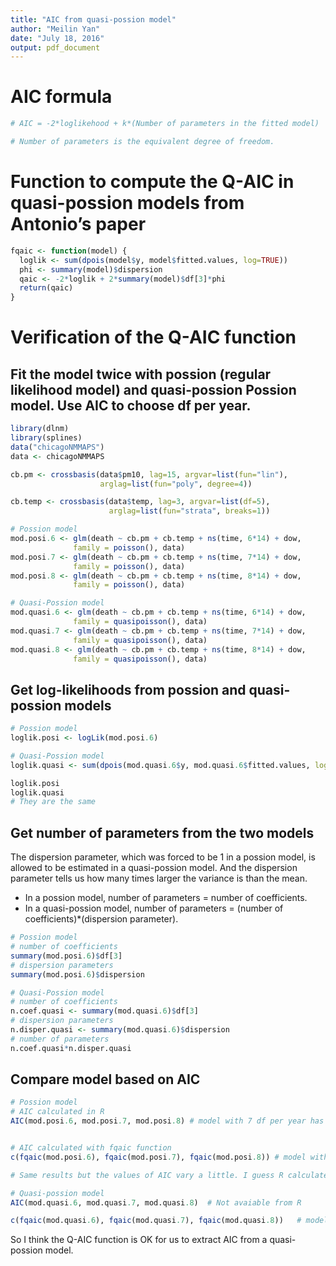 ```yaml
---
title: "AIC from quasi-possion model"
author: "Meilin Yan"
date: "July 18, 2016"
output: pdf_document
---
```


# AIC formula
```r
# AIC = -2*loglikehood + k*(Number of parameters in the fitted model)

# Number of parameters is the equivalent degree of freedom.
```
  
# Function to compute the Q-AIC in quasi-possion models from Antonio's paper
```r
fqaic <- function(model) {
  loglik <- sum(dpois(model$y, model$fitted.values, log=TRUE))
  phi <- summary(model)$dispersion
  qaic <- -2*loglik + 2*summary(model)$df[3]*phi
  return(qaic)
}
```

# Verification of the Q-AIC function
## Fit the model twice with possion (regular likelihood model) and quasi-possion Possion model. Use AIC to choose df per year.

```r
library(dlnm)
library(splines)
data("chicagoNMMAPS")
data <- chicagoNMMAPS

cb.pm <- crossbasis(data$pm10, lag=15, argvar=list(fun="lin"),
                    arglag=list(fun="poly", degree=4))

cb.temp <- crossbasis(data$temp, lag=3, argvar=list(df=5),
                      arglag=list(fun="strata", breaks=1))

# Possion model
mod.posi.6 <- glm(death ~ cb.pm + cb.temp + ns(time, 6*14) + dow,
              family = poisson(), data)
mod.posi.7 <- glm(death ~ cb.pm + cb.temp + ns(time, 7*14) + dow,
              family = poisson(), data)
mod.posi.8 <- glm(death ~ cb.pm + cb.temp + ns(time, 8*14) + dow,
              family = poisson(), data)

# Quasi-Possion model
mod.quasi.6 <- glm(death ~ cb.pm + cb.temp + ns(time, 6*14) + dow,
              family = quasipoisson(), data)
mod.quasi.7 <- glm(death ~ cb.pm + cb.temp + ns(time, 7*14) + dow,
              family = quasipoisson(), data)
mod.quasi.8 <- glm(death ~ cb.pm + cb.temp + ns(time, 8*14) + dow,
              family = quasipoisson(), data)
```

## Get log-likelihoods from possion and quasi-possion models
```r
# Possion model
loglik.posi <- logLik(mod.posi.6)

# Quasi-Possion model
loglik.quasi <- sum(dpois(mod.quasi.6$y, mod.quasi.6$fitted.values, log=TRUE))

loglik.posi
loglik.quasi
# They are the same
```

## Get number of parameters from the two models
The dispersion parameter, which was forced to be 1 in a possion model, is allowed to be estimated in a quasi-possion model. And the dispersion parameter tells us how many times larger the variance is than the mean. 

+ In a possion model,
number of parameters = number of coefficients.
+ In a quasi-possion model,
number of parameters = (number of coefficients)*(dispersion parameter).

```r
# Possion model
# number of coefficients
summary(mod.posi.6)$df[3]
# dispersion parameters
summary(mod.posi.6)$dispersion

# Quasi-Possion model
# number of coefficients
n.coef.quasi <- summary(mod.quasi.6)$df[3]
# dispersion parameters
n.disper.quasi <- summary(mod.quasi.6)$dispersion
# number of parameters
n.coef.quasi*n.disper.quasi
```

## Compare model based on AIC
```r
# Possion model
# AIC calculated in R
AIC(mod.posi.6, mod.posi.7, mod.posi.8) # model with 7 df per year has the smallest AIC


# AIC calculated with fqaic function
c(fqaic(mod.posi.6), fqaic(mod.posi.7), fqaic(mod.posi.8)) # model with 7 df per year has the smallest AIC

# Same results but the values of AIC vary a little. I guess R calculates AIC by using a more accurate or complex formula. I am going to figure it out.

# Quasi-possion model
AIC(mod.quasi.6, mod.quasi.7, mod.quasi.8)  # Not avaiable from R

c(fqaic(mod.quasi.6), fqaic(mod.quasi.7), fqaic(mod.quasi.8))   # model with 8 df has the smallest AIC
```

So I think the Q-AIC function is OK for us to extract AIC from a quasi-possion model.


